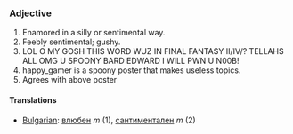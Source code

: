 ===Adjective===
#Enamored in a silly or sentimental way. 
#Feebly sentimental; gushy.
#LOL O MY GOSH THIS WORD WUZ IN FINAL FANTASY II/IV/? TELLAHS ALL OMG U SPOONY BARD EDWARD I WILL PWN U N00B!
#happy_gamer is a spoony poster that makes useless topics.
#Agrees with above poster

====Translations====
*[[Bulgarian]]: [[влюбен]] ''m'' (1), [[сантиментален]] ''m'' (2)